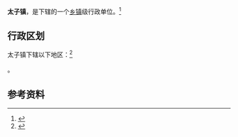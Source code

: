 {{中国乡级行政区|42/02/22/104/000}}

'''太子镇'''，是{{PRC admin/fullname|42/02/22/104/000|3}}下辖的一个[[乡镇|乡镇]]级行政单位。<ref>{{PRC admin/ref sgc|{{PRC admin/parent|42/02/22/104/000}}}}</ref>

== 行政区划 ==

太子镇下辖以下地区：<ref>{{PRC admin/ref sgc|42/02/22/104/000}}</ref>

{{PRC admin/children|42/02/22/104/000}}。

== 参考资料 ==

{{reflist}}

{{行政区划小作品}}
{{PRC admin/navcat|42/02/22/104/000}}
